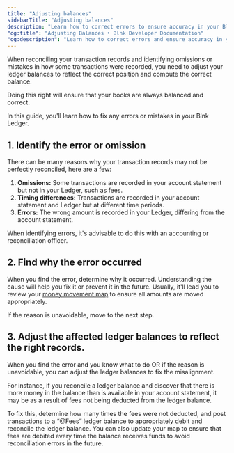 ```yaml
---
title: "Adjusting balances"
sidebarTitle: "Adjusting balances"
description: "Learn how to correct errors to ensure accuracy in your Blnk Ledger."
"og:title": "Adjusting Balances • Blnk Developer Documentation" 
"og:description": "Learn how to correct errors and ensure accuracy in your ledger balances."
---
```



When reconciling your transaction records and identifying omissions or mistakes in how some transactions were recorded, you need to adjust your ledger balances to reflect the correct position and compute the correct balance.

Doing this right will ensure that your books are always balanced and correct.

In this guide, you'll learn how to fix any errors or mistakes in your Blnk Ledger.

## 1. Identify the error or omission

There can be many reasons why your transaction records may not be perfectly reconciled, here are a few:

1. **Omissions:** Some transactions are recorded in your account statement but not in your Ledger, such as fees.
2. **Timing differences:** Transactions are recorded in your account statement and Ledger but at different time periods.
3. **Errors:** The wrong amount is recorded in your Ledger, differing from the account statement.

<Warning>
    When identifying errors, it's advisable to do this with an accounting or reconciliation officer.
</Warning>

## 2. Find why the error occurred

When you find the error, determine why it occurred. Understanding the cause will help you fix it or prevent it in the future. Usually, it'll lead you to review your [money movement map](/ledgers/money-movement-map) to ensure all amounts are moved appropriately.

If the reason is unavoidable, move to the next step.

## 3. Adjust the affected ledger balances to reflect the right records.

When you find the error and you know what to do OR if the reason is unavoidable, you can adjust the ledger balances to fix the misalignment.

For instance, if you reconcile a ledger balance and discover that there is more money in the balance than is available in your account statement, it may be as a result of fees not being deducted from the ledger balance. 

To fix this, determine how many times the fees were not deducted, and post transactions to a “@Fees” ledger balance to appropriately debit and reconcile the ledger balance. You can also update your map to ensure that fees are debited every time the balance receives funds to avoid reconciliation errors in the future.

<NeedHelp />